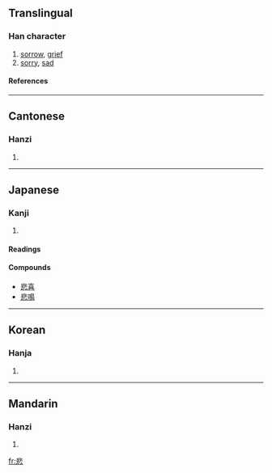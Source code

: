 ==Translingual==
===Han character===
{{Han char|rn=61|rad=心|as=08|sn=12|four=1133<sub>1</sub>|canj=中卜心 (LYP)}}
# [[sorrow]], [[grief]]
# [[sorry]], [[sad]]
====References====
{{Han ref|kx=0388.370|dkj=10720|dj=0721.290|hdz=42310.040|uh=60B2|ud=24754|bh=B464|bd=46180}}
----
==Cantonese==
===Hanzi===
{{yue-hanzi|jyut=|y=bei1}}
# {{defn|Cantonese}}
----
== Japanese ==
===Kanji===
{{ja-kanji|grade=3|rs=心08}}
# {{defn|Japanese}} 
====Readings====
{{ja-readings|on=[[ひ]] ([[hi]])|kun=[[かなしい]] ([[悲しい]], [[kanashii]]), [[かなしむ]] ([[悲しむ]], [[kanashimu]]), [[かなしみ]] ([[悲しみ]], [[kanashimi]])}}

====Compounds====
*[[悲喜]]
*[[悲鳴]]
----
==Korean==
===Hanja===
{{ko-hanja|hangeul=비|eumhun=|rv=bi|mr=pi|y=pi}}
# {{defn|Korean}}
----
==Mandarin==
===Hanzi===
{{cmn-hanzi|pin=[[bēi]] ([[bei1]])|wg=pei<sup>1</sup>}}
# {{defn|Mandarin}}

[[fr:悲]]